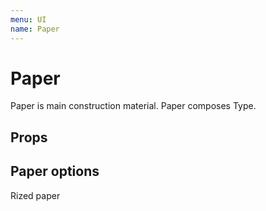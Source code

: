 ```yaml
---
menu: UI
name: Paper
---
```



# Paper

Paper is main construction material. Paper composes Type.

## Props

<Props of={RawPaper} />

## Paper options

<Playground>
  <Paper css={{ padding: 8 }} rize={1}>
    Rized paper
  </Paper>
  <Divider />
  <Paper bgColor="primary" size={60} round hardBottom />
  <Paper bgColor="secondary" size={60} round hardTop />
</Playground>
